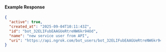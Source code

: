 
#### Example Response

```json
{
  "active": true,
  "created_at": "2025-09-04T10:11:43Z",
  "id": "bot_32ELIFubEAAGUeRtreNW6kr94Od",
  "name": "new service user from API",
  "uri": "https://api.ngrok.com/bot_users/bot_32ELIFubEAAGUeRtreNW6kr94Od"
}
```
